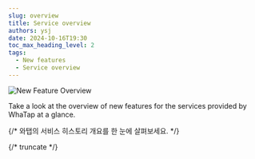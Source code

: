 ```yaml
---
slug: overview
title: Service overview
authors: ysj
date: 2024-10-16T19:30
toc_max_heading_level: 2
tags:
  - New features
  - Service overview
---
```




![New Feature Overview](/img/changelog/new_feature_overview_txt.png)

Take a look at the overview of new features for the services provided by WhaTap at a glance.

{/* 와탭의 서비스 히스토리 개요를 한 눈에 살펴보세요. */}

{/* truncate */}

<br/>
<br/>

<div class='history_overview' id='overview_test'>

<CustomListItem>

<ChangelogComponent>


<Overview />

</ChangelogComponent>

</CustomListItem>

</div>
